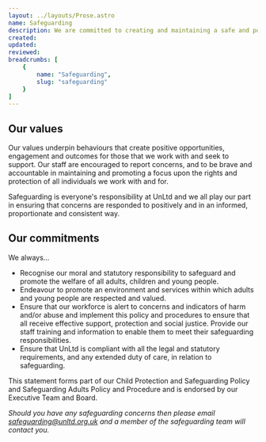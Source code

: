 ```yaml
---
layout: ../layouts/Prose.astro
name: Safeguarding
description: We are committed to creating and maintaining a safe and positive environment. We will safeguard the welfare of all involved in our activities or services.
created: 
updated: 
reviewed: 
breadcrumbs: [
    {
        name: "Safeguarding",
        slug: "safeguarding"
    }
]
---
```


## Our values
Our values underpin behaviours that create positive opportunities, engagement and outcomes for those that we work with and seek to support. Our staff are encouraged to report concerns, and to be brave and accountable in maintaining and promoting a focus upon the rights and protection of all individuals we work with and for.

Safeguarding is everyone's responsibility at UnLtd and we all play our part in ensuring that concerns are responded to positively and in an informed, proportionate and consistent way.

## Our commitments
We always...

- Recognise our moral and statutory responsibility to safeguard and promote the welfare of all adults, children and young people.
- Endeavour to promote an environment and services within which adults and young people are respected and valued.
- Ensure that our workforce is alert to concerns and indicators of harm and/or abuse and implement this policy and procedures to ensure that all receive effective support, protection and social justice. Provide our staff training and information to enable them to meet their safeguarding responsibilities.
- Ensure that UnLtd is compliant with all the legal and statutory requirements, and any extended duty of care, in relation to safeguarding.

This statement forms part of our Child Protection and Safeguarding Policy and Safeguarding Adults Policy and Procedure and is endorsed by our Executive Team and Board.

*Should you have any safeguarding concerns then please email [safeguarding@unltd.org.uk](mailto:safeguarding@unltd.org.uk) and a member of the safeguarding team will contact you.*